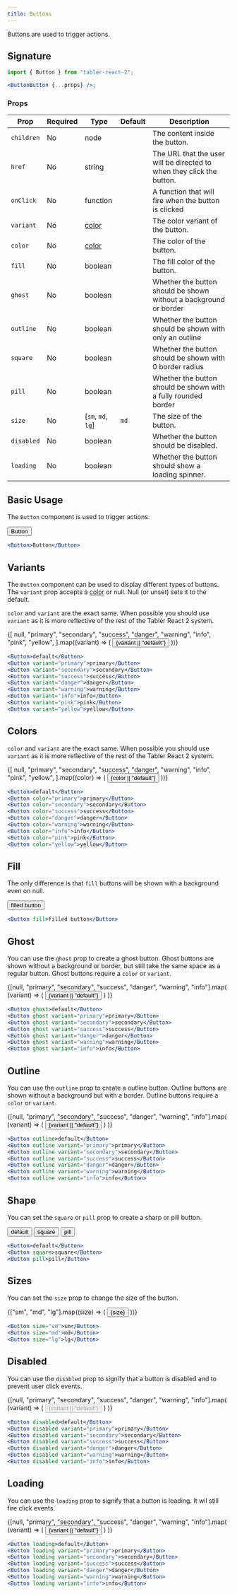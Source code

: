 ```yaml
---
title: Buttons
---
```



Buttons are used to trigger actions.

## Signature

```jsx
import { Button } from "tabler-react-2";

<ButtonButton {...props} />;
```

### Props

| Prop       | Required | Type                       | Default | Description                                                           |
| ---------- | -------- | -------------------------- | ------- | --------------------------------------------------------------------- |
| `children` | No       | node                       |         | The content inside the button.                                        |
| `href`     | No       | string                     |         | The URL that the user will be directed to when they click the button. |
| `onClick`  | No       | function                   |         | A function that will fire when the button is clicked                  |
| `variant`  | No       | [color](/utilities/colors) |         | The color variant of the button.                                      |
| `color`    | No       | [color](/utilities/colors) |         | The color of the button.                                              |
| `fill`     | No       | boolean                    |         | The fill color of the button.                                         |
| `ghost`    | No       | boolean                    |         | Whether the button should be shown without a background or border     |
| `outline`  | No       | boolean                    |         | Whether the button should be shown with only an outline               |
| `square`   | No       | boolean                    |         | Whether the button should be shown with 0 border radius               |
| `pill`     | No       | boolean                    |         | Whether the button should be shown with a fully rounded border        |
| `size`     | No       | [`sm`, `md`, `lg`]         | `md`    | The size of the button.                                               |
| `disabled` | No       | boolean                    |         | Whether the button should be disabled.                                |
| `loading`  | No       | boolean                    |         | Whether the button should show a loading spinner.                     |

## Basic Usage

The `Button` component is used to trigger actions.

<Excerpt>
  <Button>Button</Button>
</Excerpt>

```jsx
<Button>Button</Button>
```

## Variants

The `Button` component can be used to display different types of buttons. The `variant` prop accepts a [color](/utilities/color) or null. Null (or unset) sets it to the default.

`color` and `variant` are the exact same. When possible you should use `variant` as it is more reflective of the rest of the Tabler React 2 system.

<Excerpt>
  <Flex>
    {[
      null,
      "primary",
      "secondary",
      "success",
      "danger",
      "warning",
      "info",
      "pink",
      "yellow",
    ].map((variant) => (
      <Button key={variant} variant={variant}>
        {variant || "default"}
      </Button>
    ))}
  </Flex>
</Excerpt>

```jsx
<Button>default</Button>
<Button variant="primary">primary</Button>
<Button variant="secondary">secondary</Button>
<Button variant="success">success</Button>
<Button variant="danger">danger</Button>
<Button variant="warning">warning</Button>
<Button variant="info">info</Button>
<Button variant="pink">pink</Button>
<Button variant="yellow">yellow</Button>
```

## Colors

`color` and `variant` are the exact same. When possible you should use `variant` as it is more reflective of the rest of the Tabler React 2 system.

<Excerpt>
  <Flex>
    {[
      null,
      "primary",
      "secondary",
      "success",
      "danger",
      "warning",
      "info",
      "pink",
      "yellow",
    ].map((color) => (
      <Button key={color} color={color}>
        {color || "default"}
      </Button>
    ))}
  </Flex>
</Excerpt>

```jsx
<Button>default</Button>
<Button color="primary">primary</Button>
<Button color="secondary">secondary</Button>
<Button color="success">success</Button>
<Button color="danger">danger</Button>
<Button color="warning">warning</Button>
<Button color="info">info</Button>
<Button color="pink">pink</Button>
<Button color="yellow">yellow</Button>
```

## Fill

The only difference is that `fill` buttons will be shown with a background even on null.

<Excerpt>
  <Flex>
    <Button fill>filled button</Button>
  </Flex>
</Excerpt>

```jsx
<Button fill>filled button</Button>
```

## Ghost

You can use the `ghost` prop to create a ghost button. Ghost buttons are shown without a background or border, but still take the same space as a regular button. Ghost buttons require a `color` or `variant`.

<Excerpt>
  <Flex>
    {[null, "primary", "secondary", "success", "danger", "warning", "info"].map(
      (variant) => (
        <Button key={variant} variant={variant} ghost>
          {variant || "default"}
        </Button>
      )
    )}
  </Flex>
</Excerpt>

```jsx
<Button ghost>default</Button>
<Button ghost variant="primary">primary</Button>
<Button ghost variant="secondary">secondary</Button>
<Button ghost variant="success">success</Button>
<Button ghost variant="danger">danger</Button>
<Button ghost variant="warning">warning</Button>
<Button ghost variant="info">info</Button>
```

## Outline

You can use the `outline` prop to create a outline button. Outline buttons are shown without a background but with a border. Outline buttons require a `color` or `variant`.

<Excerpt>
  <Flex>
    {[null, "primary", "secondary", "success", "danger", "warning", "info"].map(
      (variant) => (
        <Button key={variant} variant={variant} outline>
          {variant || "default"}
        </Button>
      )
    )}
  </Flex>
</Excerpt>

```jsx
<Button outline>default</Button>
<Button outline variant="primary">primary</Button>
<Button outline variant="secondary">secondary</Button>
<Button outline variant="success">success</Button>
<Button outline variant="danger">danger</Button>
<Button outline variant="warning">warning</Button>
<Button outline variant="info">info</Button>
```

## Shape

You can set the `square` or `pill` prop to create a sharp or pill button.

<Excerpt>
  <Flex>
    <Button>default</Button>
    <Button square>square</Button>
    <Button pill>pill</Button>
  </Flex>
</Excerpt>

```jsx
<Button>default</Button>
<Button square>square</Button>
<Button pill>pill</Button>
```

## Sizes

You can set the `size` prop to change the size of the button.

<Excerpt>
  <Flex>
    {["sm", "md", "lg"].map((size) => (
      <Button key={size} size={size}>
        {size}
      </Button>
    ))}
  </Flex>
</Excerpt>

```jsx
<Button size="sm">sm</Button>
<Button size="md">md</Button>
<Button size="lg">lg</Button>
```

## Disabled

You can use the `disabled` prop to signify that a button is disabled and to prevent user click events.

<Excerpt>
  <Flex>
    {[null, "primary", "secondary", "success", "danger", "warning", "info"].map(
      (variant) => (
        <Button key={variant} variant={variant} disabled>
          {variant || "default"}
        </Button>
      )
    )}
  </Flex>
</Excerpt>

```jsx
<Button disabled>default</Button>
<Button disabled variant="primary">primary</Button>
<Button disabled variant="secondary">secondary</Button>
<Button disabled variant="success">success</Button>
<Button disabled variant="danger">danger</Button>
<Button disabled variant="warning">warning</Button>
<Button disabled variant="info">info</Button>
```

## Loading

You can use the `loading` prop to signify that a button is loading. It wil still fire click events.

<Excerpt>
  <Flex>
    {[null, "primary", "secondary", "success", "danger", "warning", "info"].map(
      (variant) => (
        <Button key={variant} variant={variant} loading>
          {variant || "default"}
        </Button>
      )
    )}
  </Flex>
</Excerpt>

```jsx
<Button loading>default</Button>
<Button loading variant="primary">primary</Button>
<Button loading variant="secondary">secondary</Button>
<Button loading variant="success">success</Button>
<Button loading variant="danger">danger</Button>
<Button loading variant="warning">warning</Button>
<Button loading variant="info">info</Button>
```
